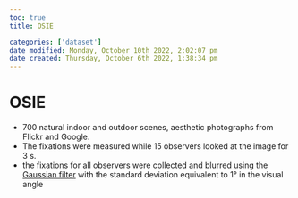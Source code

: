 ```yaml
---
toc: true
title: OSIE

categories: ['dataset']
date modified: Monday, October 10th 2022, 2:02:07 pm
date created: Thursday, October 6th 2022, 1:38:34 pm
---
```


# OSIE
- 700 natural indoor and outdoor scenes, aesthetic photographs from Flickr and Google.
- The fixations were measured while 15 observers looked at the image for 3 s.
- the fixations for all observers were collected and blurred using the [Gaussian filter](Gaussian filter.qmd) with the standard deviation equivalent to 1° in the visual angle



